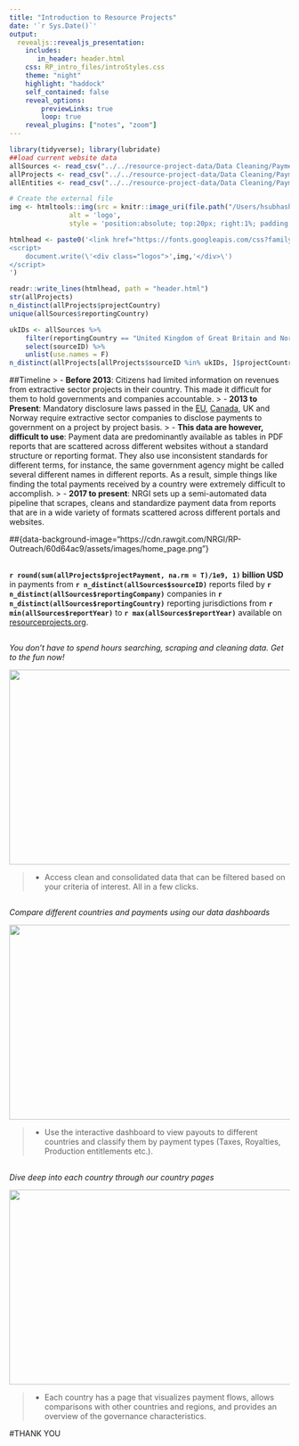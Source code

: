 ```yaml
---
title: "Introduction to Resource Projects"
date: '`r Sys.Date()`'
output:
  revealjs::revealjs_presentation:
    includes:
       in_header: header.html
    css: RP_intro_files/introStyles.css
    theme: "night"
    highlight: "haddock"
    self_contained: false
    reveal_options:
        previewLinks: true
        loop: true
    reveal_plugins: ["notes", "zoom"]
---
```


```r
library(tidyverse); library(lubridate)
##load current website data
allSources <- read_csv("../../resource-project-data/Data Cleaning/Payment Data Pipeline/data/Current website data/allSource.csv")
allProjects <- read_csv("../../resource-project-data/Data Cleaning/Payment Data Pipeline/data/Current website data/allProject.csv")
allEntities <- read_csv("../../resource-project-data/Data Cleaning/Payment Data Pipeline/data/Current website data/allEntity.csv")

# Create the external file
img <- htmltools::img(src = knitr::image_uri(file.path("/Users/hsubhash/Documents/GitHub/RP Outreach/assets/images/RP_logo.png")), 
               alt = 'logo', 
               style = 'position:absolute; top:20px; right:1%; padding:10px;z-index:200; width:100px')

htmlhead <- paste0('<link href="https://fonts.googleapis.com/css?family=Open+Sans|Roboto" rel="stylesheet">', '
<script>
    document.write(\'<div class="logos">',img,'</div>\')
</script>
')

readr::write_lines(htmlhead, path = "header.html")
str(allProjects)
n_distinct(allProjects$projectCountry)
unique(allSources$reportingCountry)

ukIDs <- allSources %>% 
    filter(reportingCountry == "United Kingdom of Great Britain and Northern Ireland") %>% 
    select(sourceID) %>% 
    unlist(use.names = F)
n_distinct(allProjects[allProjects$sourceID %in% ukIDs, ]$projectCountry)
```
<!-- ##How to use this slide deck -->

<!-- - This 2 dimensional slide deck is built using [RMarkdown and RevealJS](https://rmarkdown.rstudio.com/revealjs_presentation_format.html). -->
<!-- - Use the arrow keys to navigate through slides. You can either click on them (bottom right corner), or use your keyboard. -->
<!-- - Hit the `Esc` key to see the layout of the slides (try this now!) -->

##Timeline
> - **Before 2013**: Citizens had limited information on revenues from extractive sector projects in their country. This made it difficult for them to hold governments and companies accountable.
> - **2013 to Present**: Mandatory disclosure laws passed in the [EU](http://www.publishwhatyoupay.org/wp-content/uploads/2013/11/PWYP-fact-sheet-on-EU-Accounting-and-Transparency-Directives.pdf), [Canada](http://www.publishwhatyoupay.org/wp-content/uploads/2015/04/Factsheet_for_Canadian_mandatory_reporting_legislation.pdf), UK and Norway require extractive sector companies to disclose payments to government on a project by project basis.
> - **This data are however, difficult to use**: Payment data are predominantly available as tables in PDF reports that are scattered across different websites without a standard structure or reporting format. They also use inconsistent standards for different terms, for instance, the same government agency might be called several different names in different reports. As a result, simple things like finding the total payments received by a country were extremely difficult to accomplish.
> - **2017 to present**: NRGI sets up a semi-automated data pipeline that scrapes, cleans and standardize payment data from reports that are in a wide variety of formats scattered across different portals and websites.      

##{data-background-image="https://cdn.rawgit.com/NRGI/RP-Outreach/60d64ac9/assets/images/home_page.png"}

##
**`r round(sum(allProjects$projectPayment, na.rm = T)/1e9, 1)` billion USD** in payments from **`r n_distinct(allSources$sourceID)`** reports filed by **`r n_distinct(allSources$reportingCompany)`** companies in **`r n_distinct(allSources$reportingCountry)`** reporting jurisdictions from **`r min(allSources$reportYear)`** to **`r max(allSources$reportYear)`** available on [resourceprojects.org](https://resourceprojects.org/).

##
*You don't have to spend hours searching, scraping and cleaning data. Get to the fun now!*

<img src="https://media.giphy.com/media/9xcxTE8LrbP3Mch5g2/giphy.gif" width="600" height="350" />

> - Access clean and consolidated data that can be filtered based on your criteria of interest. All in a few clicks.
  
##
*Compare different countries and payments using our data dashboards*

<img src="https://media.giphy.com/media/DNvVPnZfmIkAqGMGkG/giphy.gif" width="600" height="350" />

> - Use the interactive dashboard to view payouts to different countries and classify them by payment types (Taxes, Royalties, Production entitlements etc.).

##
*Dive deep into each country through our country pages*

<img src="https://media.giphy.com/media/wpzoSlmg1V1Ti701nh/giphy.gif" width="600" height="350" />

> - Each country has a page that visualizes payment flows, allows comparisons with other countries and regions, and provides an overview of the governance characteristics.

#THANK YOU